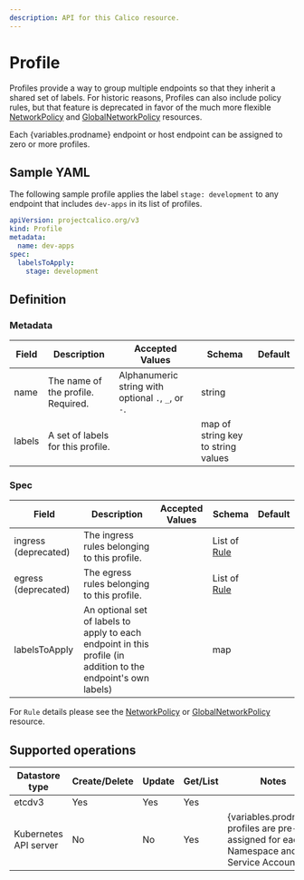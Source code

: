 ```yaml
---
description: API for this Calico resource.
---
```



# Profile

Profiles provide a way to group multiple endpoints so that they inherit a shared set of labels. For historic reasons, Profiles can also include
policy rules, but that feature is deprecated in favor of the much more
flexible [NetworkPolicy](networkpolicy.mdx) and
[GlobalNetworkPolicy](globalnetworkpolicy.mdx) resources.

Each {variables.prodname} endpoint or host endpoint can be assigned to zero or more profiles.

## Sample YAML

The following sample profile applies the label `stage: development` to any endpoint that includes `dev-apps` in its list of profiles.

```yaml
apiVersion: projectcalico.org/v3
kind: Profile
metadata:
  name: dev-apps
spec:
  labelsToApply:
    stage: development
```

## Definition

### Metadata

| Field  | Description                        | Accepted Values                                     | Schema                             | Default |
| ------ | ---------------------------------- | --------------------------------------------------- | ---------------------------------- | ------- |
| name   | The name of the profile. Required. | Alphanumeric string with optional `.`, `_`, or `-`. | string                             |
| labels | A set of labels for this profile.  |                                                     | map of string key to string values |

### Spec

| Field                | Description                                                                                                    | Accepted Values | Schema                                 | Default |
| -------------------- | -------------------------------------------------------------------------------------------------------------- | --------------- | -------------------------------------- | ------- |
| ingress (deprecated) | The ingress rules belonging to this profile.                                                                   |                 | List of [Rule](networkpolicy.mdx#rule) |
| egress (deprecated)  | The egress rules belonging to this profile.                                                                    |                 | List of [Rule](networkpolicy.mdx#rule) |
| labelsToApply        | An optional set of labels to apply to each endpoint in this profile (in addition to the endpoint's own labels) |                 | map                                    |

For `Rule` details please see the [NetworkPolicy](networkpolicy.mdx) or
[GlobalNetworkPolicy](globalnetworkpolicy.mdx) resource.

## Supported operations

| Datastore type        | Create/Delete | Update | Get/List | Notes                                                                          |
| --------------------- | ------------- | ------ | -------- | ------------------------------------------------------------------------------ |
| etcdv3                | Yes           | Yes    | Yes      |
| Kubernetes API server | No            | No     | Yes      | {variables.prodname} profiles are pre-assigned for each Namespace and Service Account. |
